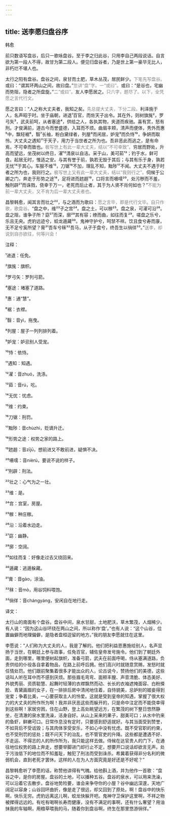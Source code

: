 ```yaml
---
---
---
```

title: 送李愿归盘谷序
---




韩愈





前只数语写盘谷，后只一歌咏盘谷。至于李之归此谷，只用李自己两段说话。自言欲为第一段人不得，故甘为第二段人。便见归盘谷者，乃是世上第一豪华无比人，非朽烂不堪人也。





太行之阳有盘谷。盘谷之间，泉甘而土肥，草木丛茂，居民鲜少。<font color=gray font-size=0.8rem>下笔先写盘谷。</font>或曰：“谓其环两山之间，故曰盘。”<font color=gray font-size=0.8rem>忽讲“盘”字。一“或曰”。</font>或曰：“是谷也，宅幽而势阻，隐者之所盘旋。”<font color=gray font-size=0.8rem>二“或曰”。</font>友人李愿居之。<font color=gray font-size=0.8rem>只六字，题尽了。以下，全凭愿之言代行文。</font>

愿之言曰：“人之称大丈夫者，我知之矣。<font color=gray font-size=0.8rem>先总提大丈夫，下分二段。</font>利泽施于人，名声昭于时。坐于庙朝，进退¹百官，而佐天子出令。其在外，则树旗旄²，罗弓矢³，武夫前呵，从者塞途⁴，供给之人，各执其物，夹道而疾驰。喜有赏，怒有刑。才俊满前，道古今而誉盛德，入耳而不烦。曲眉丰颊，清声而便体，秀外而惠⁵中，飘轻裾⁶，翳⁷长袖，粉白黛绿者，列屋⁸而闲居，妒宠⁹而负恃¹⁰，争妍而取怜。大丈夫之遇知¹¹于天子，用力于当世者之所为也。吾非恶此而逃之，是有命焉，不可幸而致也。<font color=gray font-size=0.8rem>极写世上有此一辈大丈夫，结以“不可幸致”。</font>穷居而野处，升高而望远，坐茂树以终日，濯¹²清泉以自洁。采于山，美可茹¹³；钓于水，鲜可食。起居无时，惟适之安。与其有誉于前，孰若无毁于其后；与其有乐于身，孰若无忧¹⁴于其心。车服不维¹⁵，刀锯¹⁶不加，理乱不知，黜陟¹⁷不闻。大丈夫不遇于时者之所为也，我则行之。<font color=gray font-size=0.8rem>极写世上又有此一辈大丈夫，结以“我则行之”。</font>伺候于公卿之门，奔走于形势之途¹⁸，足将进而趑趄¹⁹，口将言而嗫嚅²⁰，处污秽而不羞，触刑辟²¹而诛戮，侥幸于万一，老死而后止者，其于为人贤不肖何如也？”<font color=gray font-size=0.8rem>不能为前一辈大丈夫，又不肯为后一辈大丈夫者也。</font>

昌黎韩愈，闻其言而壮之²²，与之酒而为歌曰：<font color=gray font-size=0.8rem>愿之言毕，即是代行文毕。自只作歌，歌盘谷。</font>“盘之中，维²³子之宫²⁴。盘之土，可以稼²⁵。盘之泉，可濯可沿²⁶。盘之阻，谁争子所？窈²⁷而深，廓²⁸其有容；缭而曲，如往而复²⁹。嗟盘之乐兮，乐且无央。虎豹远迹兮，蛟龙遁藏³⁰。鬼神守护兮，呵禁不祥。饮且食兮寿而康，无不足兮奚所望？膏³¹吾车兮秣³²吾马，从子于盘兮，终吾生以徜徉³³。”<font color=gray font-size=0.8rem>送李，却说到自亦欲往，何等兴会！</font>

注释：

¹进退：任免。

²旗旄：旗帜。

³罗弓矢：罗列弓箭。

⁴塞途：堵塞了道路。

⁵惠：通“慧”。

⁶裾：衣襟。

⁷翳：音yì，拖曳。

⁸列屋：屋子一列列排列着。

⁹妒宠：妒忌别人受宠。

¹⁰恃：依恃。

¹¹遇知：知遇。

¹²濯：音zhuó，洗涤。

¹³茹：音rú，吃。

¹⁴无忧：忧虑。

¹⁵维：约束。

¹⁶刀锯：刑罚。

¹⁷黜陟：音chùzhì，贬谪升迁。

¹⁸形势之途：权势之家的路上。

¹⁹趑趄：音zījū，想前进又不敢前进，疑惧不决。

²⁰嗫嚅：音nièrú，要说不说的样子。

²¹刑辟：刑法。

²²壮之：心气为之一壮。

²³维：是。

²⁴宫：宫室，房屋。

²⁵稼：种庄稼。

²⁶沿：沿着水边走。

²⁷窈：幽静。

²⁸廓：空阔。

²⁹如往而复：好像走过去又绕回来。

³⁰遁藏：逃遁躲藏。

³¹膏：音gào，涂油。

³²秣：音mò，用谷饲料喂饱。

³³徜徉：音chángyáng，安闲自在地行走。

译文：

太行山的南面有个盘谷。盘谷中间，泉水甘甜，土地肥沃，草木繁茂，人烟稀少。有人说：“因为这山谷环绕在两山之间，所以称作‘盘’。”也有人说：“这个山谷，位置幽僻而地理偏僻，是隐者盘桓逗留的地方。”我的朋友李愿就住在这里。

李愿说：“人们称为大丈夫的人，我是了解的。他们把利益恩惠施给别人，名声显扬于当世，在朝廷上参与政事，任免百官，辅佐皇帝发号施令。他们到了朝廷外面，走到哪里，哪里便树起旗帜，准备弓箭，武夫在前面呼喝，侍从塞满道路，负责供给的仆役各自拿着物品，在路上前呼后拥。他们高兴时就随意赏赐，发怒时就任情处罚。他们跟前聚集着很多才能出众的人，论古说今，赞扬他们的美德，这些话叫人听在耳中而不感到厌烦。那些眉毛弯弯、面颊丰膄、声音清脆、体态美好、外貌秀丽、资质聪慧、起舞时轻薄的衣襟飘然而动、长长的衣袖遮掩面容、白粉搽脸、青黛画眉的女子，在一排排后房中清闲地住着，自恃貌美，忌妒别的姬妾得到宠爱；争着比美，一心要获取主人的怜爱。这就是受到皇帝的知遇，掌握了很大权力的大丈夫的所作所为啊！我并非厌恶这些而躲开的，只是命中注定而不能侥幸得到这些啊！家居穷困，住在山野，登上高处眺望远方，在繁茂的树下整日悠然静坐，在清澈的泉水里洗澡，洁身自好。从山上采来的果子，甜美可口；从水中钓来的鱼虾，鲜嫩可口。日常作息没有定时，只要感到舒适就好。与其当面受到赞誉，不如背后不受诋毁；与其肉体享受安乐，不如心中没有忧虑。既不受官职的约束，也不受刑罚的惩处；既不问天下的治乱，也不管官吏的升降。这些都是遭遇不好、不走运、不得志的人的所作所为，我只能这样去做。侍候在达官贵人的门下，在通往地位权势的路上奔走，想要举脚进门却行止不定，想要开口说话却欲言无声。处于污浊低下的地位而不知羞耻，触犯了刑法而受到诛杀。希冀着获得非分名利的微弱机会，直到老死才罢休。这样的人在为人方面究竟是好还是不好呢？”

昌黎韩愈听了李愿的话，称赞他讲得有气魄。给他斟上酒，并为他作一首歌：“盘谷之中，是你的房屋。盘谷的土地，可以播种五谷。盘谷的泉水，可以用来洗澡，可以沿着它去散步。盘谷地势险要，谁会来争夺你的小屋？谷中幽远深邃，天地广阔足以容身；山谷回环曲折，像是走了很远，却又回到了原处。啊！盘谷中的快乐啊，快乐无穷。虎豹远离这儿啊，蛟龙快躲开吧。鬼神守卫保护这里啊，不祥之物被撵得远远的。有吃有喝啊长寿而健康，没有不满足的事啊，还有什么奢望？用油抹我的车轴啊，用粮草喂我的马，随着你到盘谷啊，终生在那里悠游徜徉。”
